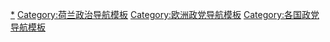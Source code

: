 {{NoteTA|1=zh-cn:六六民主党;zh-tw:民主66}}
{{Navbox
 | name   = 荷蘭政黨
 | title  = {{Flagicon|NED}} [[荷蘭政黨列表|荷蘭政黨]]
 | bodyclass = hlist
 | group1 = [[荷蘭國會二院|国会二院]]（150）
 | list1  = 
* [[自由民主人民黨]]（34）
* [[民主66]]（24）
* [[自由黨 (荷蘭)|自由黨]]（17）
* [[基督教民主黨 (荷蘭)|基督教民主黨]]（15）
* [[社會黨 (荷蘭)|社會黨]]（9）
* [[工黨 (荷蘭)|工黨]]（9）
* [[綠色左派]]（8）
* [[民主论坛]]（8）
* [[爱护动物党]]（6）
* [[基督教聯盟]]（5）
* {{tsl|en|Volt Netherlands|Volt荷兰}}（3）
* [[正确答案2021]]（3)
* {{tsl|en|Reformed Political Party|改革政治党}}（3)
* {{tsl|en|DENK (political party)|思考 (政党)|思考}}（3)
* {{tsl|en|50PLUS|50加}}（1)
* {{tsl|en|Farmer–Citizen Movement|农民市民运动}}（1)
* {{tsl|en|BIJ1|BIJ1}}（1)

 | group2  = [[荷蘭國會一院|国会一院]]（75）
 | list2  = 
* [[基督教民主黨 (荷蘭)|基督教民主黨]]（9)
* [[綠色左派]]（8)
* [[民主66]]（7)
* [[正确答案2021]]（7) 
* [[工黨 (荷蘭)|工黨]]（6)
* [[自由黨 (荷蘭)|自由黨]]（5)
* [[社會黨 (荷蘭)|社會黨]]（4)
* [[基督教聯盟]]（4)
* {{tsl|en|Group Otten|奥滕集团}}（3)
* [[自由民主人民黨]]（3)
* [[爱护动物党]]（3)
* [[民主论坛]]（3)
* {{tsl|en|Reformed Political Party|改革政治党}}（2)
* {{tsl|en|50PLUS|50加}}（2)
* [[獨立參議院黨團]]（1)

 | group3  = [[歐洲議會]]（26）
 | list3  =  
* [[工黨 (荷蘭)|工黨]]（6）
* [[自由民主人民黨]]（4）
* [[基督教民主黨 (荷蘭)|基督教民主黨]]（4）
* [[綠色左派]]（3）
* [[民主66]]（2）
* [[基督教聯盟]]（1）
* {{tsl|en|Reformed Political Party|改革政治党}}（1）
* [[爱护动物党]]（1）
* {{tsl|en|50PLUS|50加}}（1）
|below =
* [[荷兰政治]]
* [[各国执政党列表]]
* [[Portal:政治|政治专题]]
}}<noinclude>

[[Category:荷兰政党|*]]
[[Category:荷兰政治导航模板]]
[[Category:欧洲政党导航模板]]
[[Category:各国政党导航模板]]

</noinclude>
